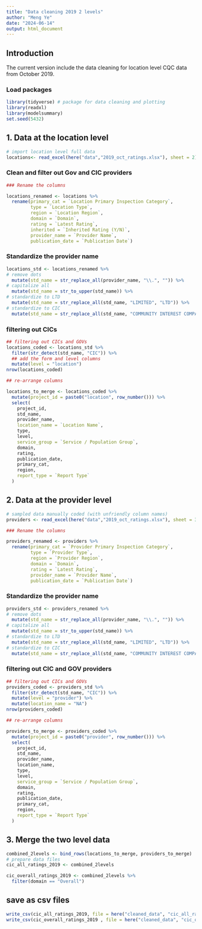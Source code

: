```yaml
---
title: "Data cleaning 2019 2 levels"
author: "Meng Ye"
date: "2024-06-14"
output: html_document
---
```


## Introduction 

The current version include the data cleaning for location level CQC data from October 2019. 


### Load packages 

```r
library(tidyverse) # package for data cleaning and plotting
library(readxl)
library(modelsummary)
set.seed(5432)
```



## 1. Data at the location level 


```r
# import location level full data
locations<- read_excel(here("data","2019_oct_ratings.xlsx"), sheet = 2)
```



### Clean and filter out Gov and CIC providers

```r
### Rename the columns 

locations_renamed <- locations %>% 
  rename(primary_cat = `Location Primary Inspection Category`,
         type = `Location Type`,
         region = `Location Region`,
         domain = `Domain`, 
         rating = `Latest Rating`,
         inherited = `Inherited Rating (Y/N)`, 
         provider_name = `Provider Name`,
         publication_date = `Publication Date`) 
```



### Standardize the provider name

```r
locations_std <- locations_renamed %>% 
# remove dots
  mutate(std_name = str_replace_all(provider_name, "\\.", "")) %>% 
# capitalize all
  mutate(std_name = str_to_upper(std_name)) %>%
# standardize to LTD
  mutate(std_name = str_replace_all(std_name, "LIMITED", "LTD")) %>% 
# standardize to CIC
  mutate(std_name = str_replace_all(std_name, "COMMUNITY INTEREST COMPANY", "CIC"))
```


### filtering out CICs


```r
## filtering out CICs and GOVs
locations_coded <- locations_std %>% 
  filter(str_detect(std_name, "CIC")) %>% 
  ## add the form and level columns
  mutate(level = "location")
nrow(locations_coded)
```



```r
## re-arrange columns 

locations_to_merge <- locations_coded %>%
  mutate(project_id = paste0("location", row_number())) %>%
  select(
    project_id,
    std_name,
    provider_name,
    location_name = `Location Name`,
    type,
    level,
    service_group = `Service / Population Group`,
    domain,
    rating,
    publication_date,
    primary_cat,
    region,
    report_type = `Report Type`
  )

```


## 2. Data at the provider level 


```r
# sampled data manually coded (with unfriendly column names)
providers <- read_excel(here("data","2019_oct_ratings.xlsx"), sheet = 3)
```


```r
### Rename the columns 

providers_renamed <- providers %>% 
  rename(primary_cat = `Provider Primary Inspection Category`,
         type = `Provider Type`,
         region = `Provider Region`,
         domain = `Domain`, 
         rating = `Latest Rating`,
         provider_name = `Provider Name`,
         publication_date = `Publication Date`) 
```



### Standardize the provider name

```r
providers_std <- providers_renamed %>% 
# remove dots
  mutate(std_name = str_replace_all(provider_name, "\\.", "")) %>% 
# capitalize all
  mutate(std_name = str_to_upper(std_name)) %>%
# standardize to LTD
  mutate(std_name = str_replace_all(std_name, "LIMITED", "LTD")) %>% 
# standardize to CIC
  mutate(std_name = str_replace_all(std_name, "COMMUNITY INTEREST COMPANY", "CIC"))
```


### filtering out CIC and GOV providers


```r
## filtering out CICs and GOVs
providers_coded <- providers_std %>% 
  filter(str_detect(std_name, "CIC")) %>% 
  mutate(level = "provider") %>% 
  mutate(location_name = "NA")
nrow(providers_coded)
```

```r
## re-arrange columns 

providers_to_merge <- providers_coded %>% 
  mutate(project_id = paste0("provider", row_number())) %>% 
  select(
    project_id,
    std_name,
    provider_name,
    location_name,
    type,
    level,
    service_group = `Service / Population Group`,
    domain,
    rating,
    publication_date,
    primary_cat,
    region,
    report_type = `Report Type`
  )
```




## 3. Merge the two level data 

```r
combined_2levels <- bind_rows(locations_to_merge, providers_to_merge)
# prepare data files
cic_all_ratings_2019 <- combined_2levels

cic_overall_ratings_2019 <- combined_2levels %>% 
  filter(domain == "Overall")

```

## save as csv files

```r
write_csv(cic_all_ratings_2019, file = here("cleaned_data", "cic_all_ratings_2019.csv"))
write_csv(cic_overall_ratings_2019 , file = here("cleaned_data", "cic_overall_ratings_2019 .csv"))
```


